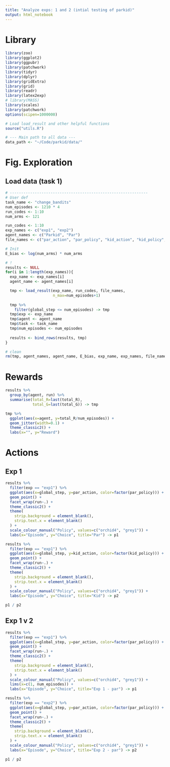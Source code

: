 ```yaml
---
title: "Analyze exps: 1 and 2 (intial testing of parkid)"
output: html_notebook
---
```


# Library
```r
library(zoo)
library(ggplot2)
library(ggpubr)
library(patchwork)
library(tidyr)
library(dplyr)
library(gridExtra)
library(grid)
library(readr)
library(latex2exp)
# library(MASS) 
library(scales)
library(patchwork)
options(scipen=1000000)

# Load load_result and other helpful functions
source("utils.R")

# --- Main path to all data ---
data_path <- "~/Code/parkid/data/"
```

# Fig. Exploration 
## Load data (task 1)
```r
# -------------------------------------------------------------
# User def
task_name <- "change_bandits"
num_episodes <- 1210 * 4
run_codes <- 1:10
num_arms <- 121

run_codes <- 1:10
exp_names <- c("exp1", "exp2")
agent_names <- c("Parkid", "Par")
file_names <- c("par_action", "par_policy", "kid_action", "kid_policy", "total_R", "total_G")

# Init
E_bias <- log(num_arms) * num_arms 

# !
results <- NULL
for(i in 1:length(exp_names)){
  exp_name <- exp_names[i]
  agent_name <- agent_names[i]

  tmp <- load_result(exp_name, run_codes, file_names, 
                     n_max=num_episodes+1)
  
  tmp %>% 
    filter(global_step <= num_episodes) -> tmp
  tmp$exp <- exp_name
  tmp$agent <- agent_name
  tmp$task <- task_name
  tmp$num_episodes <- num_episodes
  
  results <- bind_rows(results, tmp)
}

# clean
rm(tmp, agent_names, agent_name, E_bias, exp_name, exp_names, file_names, i)
```

# Rewards
```r
results %>% 
  group_by(agent, run) %>% 
  summarise(total_R=last(total_R),
            total_G=last(total_G)) -> tmp

tmp %>% 
  ggplot(aes(x=agent, y=total_R/num_episodes)) +
  geom_jitter(width=0.1) +
  theme_classic2() +
  labs(x="", y="Reward")
```
# Actions
## Exp 1
```r
results %>% 
  filter(exp == "exp1") %>% 
  ggplot(aes(x=global_step, y=par_action, color=factor(par_policy))) +
  geom_point() +
  facet_wrap(run~.) +
  theme_classic2() +
  theme(
    strip.background = element_blank(),
    strip.text.x = element_blank()
  ) +
  scale_colour_manual("Policy", values=c("orchid4", "grey1")) +
  labs(x="Episode", y="Choice", title="Par") -> p1

results %>% 
  filter(exp == "exp1") %>% 
  ggplot(aes(x=global_step, y=kid_action, color=factor(kid_policy))) +
  geom_point() +
  facet_wrap(run~.) +
  theme_classic2() +
  theme(
    strip.background = element_blank(),
    strip.text.x = element_blank()
  ) +
  scale_colour_manual("Policy", values=c("orchid4", "grey1")) +
  labs(x="Episode", y="Choice", title="Kid") -> p2

p1 / p2
```

## Exp 1 v 2
```r
results %>% 
  filter(exp == "exp1") %>% 
  ggplot(aes(x=global_step, y=par_action, color=factor(par_policy))) +
  geom_point() +
  facet_wrap(run~.) +
  theme_classic2() +
  theme(
    strip.background = element_blank(),
    strip.text.x = element_blank()
  ) +
  scale_colour_manual("Policy", values=c("orchid4", "grey1")) +
  lims(x=c(1, num_episodes)) +
  labs(x="Episode", y="Choice", title="Exp 1 - par") -> p1

results %>% 
  filter(exp == "exp2") %>% 
  ggplot(aes(x=global_step, y=par_action, color=factor(par_policy))) +
  geom_point() +
  facet_wrap(run~.) +
  theme_classic2() +
  theme(
    strip.background = element_blank(),
    strip.text.x = element_blank()
  ) +
  scale_colour_manual("Policy", values=c("orchid4", "grey1")) +
  labs(x="Episode", y="Choice", title="Exp 2 - par") -> p2

p1 / p2
```
